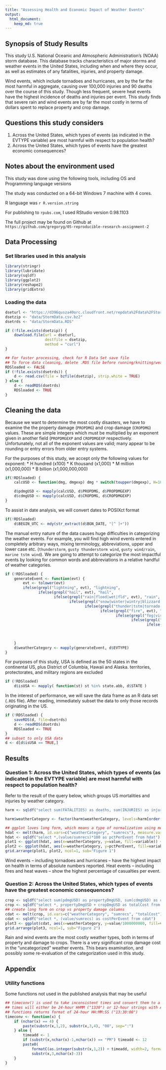 ---
title: "Assessing Health and Economic Impact of Weather Events"
output: 
  html_document:
    keep_md: true
---
## Synopsis of Study Results

This study U.S. National Oceanic and Atmospheric Administration's
(NOAA) storm database. This database tracks characteristics of major
storms and weather events in the United States, including when and
where they occur, as well as estimates of any fatalities, injuries,
and property damage.

Wind events, which include tornadoes and hurricanes, are by the far
the most harmful in aggregate, causing over 100,000 injuries and 90
deaths over the course of this study.  Though less frequent, severe
heat events have the highest incidence of deaths and injuries per
event.  This study finds that severe rain and wind events are by far
the most costly in terms of dollars spent to replace property and crop
damage.

## Questions this study considers

  1. Across the United States, which types of events (as indicated in the EVTYPE variable) are most harmful with respect to population health?
  1. Across the United States, which types of events have the greatest economic consequences?

## Notes about the environment used
This study was done using the following tools, including OS and Programming language versions

The study was conducted on a 64-bit Windows 7 machine with 4 cores.

R language was `r R.version.string`

For publishing to `rpubs.com`, I used RStudio version 0.98.1103

The full project may be found on Github at `https://github.com/gregoryg/05-reproducible-research-assignment-2`

## Data Processing
### Set libraries used in this analysis
```{r loadLibraries, warning=FALSE, results="hide", message=FALSE}
library(stringr)
library(lubridate)
library(sqldf)
library(ggplot2)
library(reshape2)
library(gridExtra)
```
### Loading the data
```{r loadData}
dseturl <- "https://d396qusza40orc.cloudfront.net/repdata%2Fdata%2FStormData.csv.bz2"
dsetzip <- "data/StormData.csv.bz2"
dsetrds <- "data/StormData.RDS"

if (!file.exists(dsetzip)) {
    download.file(url = dseturl,
                  destfile = dsetzip,
                  method = "curl")
}

## For faster processing, check for R Data Set save file
## To force data cleaning, delete .RDS file before running/knitting/weaving
RDSloaded <- FALSE
if (!file.exists(dsetrds)) {
    d <- read.csv(file = bzfile(dsetzip), strip.white = TRUE)
} else {
    d <- readRDS(dsetrds)
    RDSloaded <- TRUE
}

```

## Cleaning the data

Because we want to determine the most costly disasters, we have to
examine the the property damage (`PROPDMG`) and crop damage
(`CROPDMG`) values.  These are simple integers which must be
multiplied by an exponent given in another field (`PROPDMGEXP` and
`CROPDMGEXP` respectively.  Unfortunately, not all of the exponent
values are valid; many appear to be rounding or entry errors from
older entry systems.

For the purposes of this study, we accept only the following values
for exponent:
  * H hundred (x100)
  * K thousand (x1,000)
  * M million (x1,000,000)
  * B billion (x1,000,000,000)

```{r addUSDcol}
if(!RDSloaded) {
    calcUSD <- function(dmg, dmgexp) dmg * switch(toupper(dmgexp), H=100, K=1000, M=1000000, B=1000000000, 1)

    d$pdmgUSD <- mapply(calcUSD, d$PROPDMG, d$PROPDMGEXP)
    d$cdmgUSD <- mapply(calcUSD, d$CROPDMG, d$CROPDMGEXP)
}
```

To assist in date analysis, we will convert dates to POSIXct format

```{r addPOSIXdate}
if(!RDSloaded)
    d$BEGIN_UTC <- mdy(str_extract(d$BGN_DATE, "[^ ]+"))
```

The manual entry nature of the data causes huge difficulties in
categorizing the weather events.  For example, you will find high wind
events entered in completely arbitrary ways, mixing terminology,
abbreviations, upper and lower case etc. (`thunderstorm`, `gusty
thunderstorm wind`, `gusty wind/rain`, `marine tstm wind`).  We are
going to attempt to categorize the most impactful events by looking
for common words and abbreviations in a relative handful of weather
categories.

```{r addWeatherCategory} 
if (!RDSloaded) {
    generateEvent <- function(evt) {
        evt <- tolower(evt)
        ifelse(grepl("lightning", evt), "lightning",
               ifelse(grepl("hail", evt), "hail",
                      ifelse(grepl("rain|flood|wet|fld", evt), "rain",
                             ifelse(grepl("snow|winter|wintry|blizzard|sleet|cold|ice|freeze|avalanche|icy", evt), "winter",
                                    ifelse(grepl("thunder|tstm|tornado|wind|hurricane|funnel|tropical +storm", evt), "wind",
                                           ifelse(grepl("fire", evt), "fire",
                                                  ifelse(grepl("fog|visibility|dark|dust", evt), "low visibility",
                                                         ifelse(grepl("surf|surge|tide|tsunami|current", evt), "ocean surge",
                                                                ifelse(grepl("heat|high +temp|record +temp|warm|dry", evt), "heat",
                                                                       ifelse(grepl("volcan", evt), "volcanic activity",
                                                                              "uncategorized"
                                                                              ))))))))))
    }
    d$weatherCategory <- mapply(generateEvent, d$EVTYPE)
}
```


For purposes of this study, USA is defined as the 50 states in the
continental US, plus District of Columbia, Hawaii and
Alaska. territories, protectorates, and military regions are excluded

```{r addUSAcol} 
if (!RDSloaded)
    d$isUSA <- mapply( function(st) st %in% state.abb, d$STATE )
```

In the interest of performance, we will save the data frame as an R
data set (`.RDS` file).  After reading, immediately subset the data to
only those records originating in the US.

```{r saveRDS}
if (!RDSloaded) {
    saveRDS(d, file=dsetrds)
    d <- readRDS(dsetrds)
    RDSloaded <- TRUE
}
## subset to only USA data
d <- d[d$isUSA == TRUE,]
```

## Results
### Question 1: Across the United States, which types of events (as indicated in the EVTYPE variable) are most harmful with respect to population health?

Refer to the result of the query below, which groups US mortalities and injuries by weather category.

```{r findHarmfulEvents, message=FALSE}
harm <- sqldf("select sum(FATALITIES) as deaths, sum(INJURIES) as injuries, weatherCategory,count(*) as sumrecs from d group by weatherCategory ")

harm$weatherCategory <- factor(harm$weatherCategory, levels=harm[order(harm$injuries), "weatherCategory"])

## ggplot loves long form, which means a type of normalization using melt()
hdat <- melt(harm, id.vars=c("weatherCategory", "sumrecs"), measure.vars=c("deaths", "injuries"))
hdat <- sqldf("select *,(value/sumrecs)*100 as pctPerEvent from hdat")
plot1 <- ggplot(hdat, aes(x=weatherCategory, y=value, fill=variable)) + geom_bar(stat="identity") + coord_flip() + ggtitle("Total Casualties per Weather Type") + xlab("Weather type") + ylab("# Casualties")
plot2 <- ggplot(hdat, aes(x=weatherCategory, y=pctPerEvent, fill=variable)) + geom_bar(stat="identity") + coord_flip() + ggtitle("Average Casualties per Incident") + xlab("Weather type") + ylab("% Casualties Reported")
grid.arrange(plot1, plot2, ncol=1, sub="Figure 1")
```

Wind events -- including tornadoes and hurricanes -- have the highest
impact on health in terms of absolute numbers reported.  Heat events
-- including fires and heat waves -- show the highest percentage of
casualties per event.

### Question 2: Across the United States, which types of events have the greatest economic consequences?

```{r}
crop <- sqldf("select sum(pdmgUSD) as propertyDmgUSD, sum(cdmgUSD) as cropDmgUSD, count(*) as sumrecs, weatherCategory from d group by weatherCategory")
crop <- sqldf("select *, propertyDmgUSD + cropDmgUSD as totalCost from crop")
## create long form on crop vs property damage columns
cdat <- melt(crop, id.vars=c("weatherCategory", "sumrecs", "totalCost"), measure.vars=c("propertyDmgUSD", "cropDmgUSD"))
cdat <- sqldf("select *, (value/sumrecs) as costPerEvent from cdat")
plot3 <- ggplot(cdat, aes(x=weatherCategory, y=value/1000000000, fill=variable)) + geom_bar(stat="identity") + coord_flip() + ggtitle("Damages per Weather Type") + xlab("Weather type") + ylab("Damages in Billions USD")
grid.arrange(plot3, ncol=1, sub="Figure 2")

```

Rain and wind events are the most costly weather types, both in terms
of property and damage to crops.  There is a very significant crop
damage cost in the "uncategorized" weather events.  This bears
examination, and possibly some re-evaluation of the categorization
used in this study.  

## Appendix
### Utility functions
Some functions not used in the published analysis that may be useful

```{r}
## timeconv() is used to take inconsistent times and convert them to a standard format
## times will either be 24-hour HHMM ("1330") or 12-hour strings with AM/PM ("01:30:00 PM")
## functions returns format of 24-hour HH:MM:SS ("13:30:00")
timeconv <- function(x) {
    if (nchar(x) == 4) {
        paste(substr(x,1,2), substr(x,3,4), "00", sep=":")
    } else {
        timeadd <- 1
        if (substr(x,nchar(x)-1,nchar(x)) == "PM") timeadd <- 12
        paste0(
            formatC(as.integer(substr(x,1,2)) + timeadd, width=2, format="d", flag="0"),
            substr(x,3,nchar(x)-3))
    }
}

```

